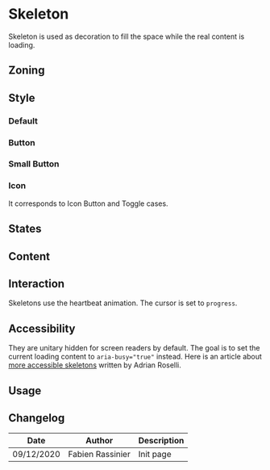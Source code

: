 
<Meta title="Components/Skeleton" />

# Skeleton

Skeleton is used as decoration to fill the space while the real content is loading.

## Zoning

## Style

### Default

<Canvas>
    <Story name="default">
        <Skeleton />
    </Story>
</Canvas>

### Button

<Canvas>
    <Story name="button">
        <Skeleton.Button />
    </Story>
</Canvas>

### Small Button

<Canvas>
    <Story name="button--small">
        <Skeleton.Button small />
    </Story>
</Canvas>

### Icon

It corresponds to Icon Button and Toggle cases.

<Canvas>
    <Story name="icon">
        <Skeleton.Icon />
    </Story>
</Canvas>

## States

## Content

## Interaction

Skeletons use the heartbeat animation.
The cursor is set to `progress`.

## Accessibility

They are unitary hidden for screen readers by default.
The goal is to set the current loading content to `aria-busy="true"` instead.
Here is an article about [more accessible skeletons](https://adrianroselli.com/2020/11/more-accessible-skeletons.html) written by Adrian Roselli.

## Usage

## Changelog

| Date       | Author           | Description |
| ---------- | ---------------- | ----------- |
| 09/12/2020 | Fabien Rassinier | Init page   |
